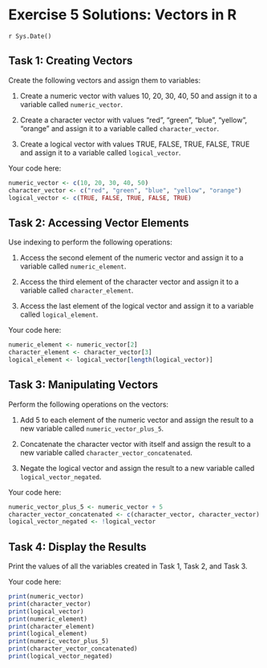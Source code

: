 # Exercise 5 Solutions: Vectors in R
`r Sys.Date()`


## Task 1: Creating Vectors

Create the following vectors and assign them to variables:

1. Create a numeric vector with values 10, 20, 30, 40, 50 and assign it to a
   variable called `numeric_vector`.

2. Create a character vector with values "red", "green", "blue", "yellow",
   "orange" and assign it to a variable called `character_vector`.

3. Create a logical vector with values TRUE, FALSE, TRUE, FALSE, TRUE and
   assign it to a variable called `logical_vector`.

Your code here:

```r
numeric_vector <- c(10, 20, 30, 40, 50)
character_vector <- c("red", "green", "blue", "yellow", "orange")
logical_vector <- c(TRUE, FALSE, TRUE, FALSE, TRUE)
```

## Task 2: Accessing Vector Elements

Use indexing to perform the following operations:

1. Access the second element of the numeric vector and assign it to a
   variable called `numeric_element`.

2. Access the third element of the character vector and assign it to a
   variable called `character_element`.

3. Access the last element of the logical vector and assign it to a variable
   called `logical_element`.

Your code here:

```r
numeric_element <- numeric_vector[2]
character_element <- character_vector[3]
logical_element <- logical_vector[length(logical_vector)]
```

## Task 3: Manipulating Vectors

Perform the following operations on the vectors:

1. Add 5 to each element of the numeric vector and assign the result to a new
   variable called `numeric_vector_plus_5`.

2. Concatenate the character vector with itself and assign the result to a
   new variable called `character_vector_concatenated`.

3. Negate the logical vector and assign the result to a new variable called
   `logical_vector_negated`.

Your code here:

```r
numeric_vector_plus_5 <- numeric_vector + 5
character_vector_concatenated <- c(character_vector, character_vector)
logical_vector_negated <- !logical_vector
```

## Task 4: Display the Results

Print the values of all the variables created in Task 1, Task 2, and Task 3.

Your code here:

```r
print(numeric_vector)
print(character_vector)
print(logical_vector)
print(numeric_element)
print(character_element)
print(logical_element)
print(numeric_vector_plus_5)
print(character_vector_concatenated)
print(logical_vector_negated)
```

